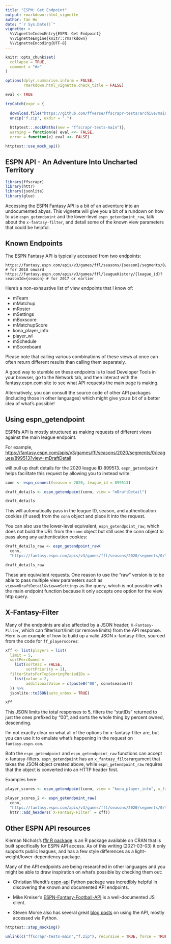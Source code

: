 ---
title: "ESPN: Get Endpoint"
output: rmarkdown::html_vignette
author: Tan Ho
date: "`r Sys.Date()`"
vignette: >
  %\VignetteIndexEntry{ESPN: Get Endpoint}
  %\VignetteEngine{knitr::rmarkdown}
  %\VignetteEncoding{UTF-8}
---

```{r, include = FALSE}
knitr::opts_chunk$set(
  collapse = TRUE,
  comment = "#>"
)

options(dplyr.summarise.inform = FALSE,
        rmarkdown.html_vignette.check_title = FALSE)

eval <- TRUE

tryCatch(expr = {
  
  download.file("https://github.com/ffverse/ffscrapr-tests/archive/main.zip","f.zip")
  unzip('f.zip', exdir = ".")
  
  httptest::.mockPaths(new = "ffscrapr-tests-main")},
  warning = function(e) eval <<- FALSE,
  error = function(e) eval <<- FALSE)

httptest::use_mock_api()
```

## ESPN API - An Adventure Into Uncharted Territory

```{r setup, message = FALSE, eval = eval}
library(ffscrapr)
library(httr)
library(jsonlite)
library(glue)
```

Accessing the ESPN Fantasy API is a bit of an adventure into an undocumented abyss. This vignette will give you a bit of a rundown on how to use `espn_getendpoint` and the lower-level `espn_getendpoint_raw`, talk about the `x-fantasy-filter`, and detail some of the known view parameters that could be helpful.

## Known Endpoints

The ESPN Fantasy API is typically accessed from two endpoints: 

```
https://fantasy.espn.com/apis/v3/games/ffl/seasons/{season}/segments/0/leagues/{league_id} # for 2018 onward
https://fantasy.espn.com/apis/v3/games/ffl/leagueHistory/{league_id}?seasonId={season} # for 2017 or earlier
```

Here's a non-exhaustive list of view endpoints that I know of:

-   mTeam
-   mMatchup
-   mRoster
-   mSettings
-   mBoxscore
-   mMatchupScore
-   kona_player_info
-   player_wl
-   mSchedule
-   mScoreboard

Please note that calling various combinations of these views at once can often return different results than calling them separately.

A good way to stumble on these endpoints is to load Developer Tools in your browser, go to the Network tab, and then interact with the fantasy.espn.com site to see what API requests the main page is making.

Alternatively, you can consult the source code of other API packages (including those in other languages) which might give you a bit of a better idea of what's possible!

## Using espn_getendpoint

ESPN's API is mostly structured as making requests of different views against the main league endpoint.

For example, [https://fantasy.espn.com/apis/v3/games/ffl/seasons/2020/segments/0/leagues/899513?view=mDraftDetail](https://fantasy.espn.com/apis/v3/games/ffl/seasons/2020/segments/0/leagues/899513?view=mDraftDetail)

will pull up draft details for the 2020 league ID 899513. `espn_getendpoint` helps facilitate this request by allowing you to instead write:

```{r message = FALSE, eval = eval}
conn <- espn_connect(season = 2020, league_id = 899513)

draft_details <- espn_getendpoint(conn, view = "mDraftDetail")

draft_details
```

This will automatically pass in the league ID, season, and authentication cookies (if used) from the `conn` object and place it into the request. 

You can also use the lower-level equivalent, `espn_getendpoint_raw`, which does not build the URL from the `conn` object but still uses the conn object to pass along any authentication cookies:

```{r message = FALSE, eval = eval}
draft_details_raw <- espn_getendpoint_raw(
  conn,
  "https://fantasy.espn.com/apis/v3/games/ffl/seasons/2020/segments/0/leagues/899513?view=mDraftDetail")

draft_details_raw
```

These are equivalent requests. One reason to use the "raw" version is to be able to pass multiple view parameters such as `view=mDraftDetail&view=mSettings` as the query, which is not possible with the main endpoint function because it only accepts one option for the view http query. 

## X-Fantasy-Filter

Many of the endpoints are also affected by a JSON header, `X-Fantasy-Filter`, which can filter/sort/limit (or remove limits) from the API response. Here is an example of how to build up a valid JSON x-fantasy-filter, sourced from the code for `ff_playerscores`:

```{r xfantasyfilter, message = FALSE, eval = eval}

xff <- list(players = list(
  limit = 5,
  sortPercOwned = 
    list(sortAsc = FALSE,
         sortPriority = 1),
  filterStatsForTopScoringPeriodIDs = 
    list(value = 2,
         additionalValue = c(paste0("00", conn$season)))
  )) %>%
  jsonlite::toJSON(auto_unbox = TRUE)

xff
```

This JSON limits the total responses to 5, filters the "statIDs" returned to just the ones prefixed by "00", and sorts the whole thing by percent owned, descending.

I'm not exactly clear on what all of the options for x-fantasy-filter are, but you can use it to emulate what's happening in the request on `fantasy.espn.com`.

Both the `espn_getendpoint` and `espn_getendpoint_raw` functions can accept x-fantasy-filters. `espn_getendpoint` has an `x_fantasy_filter`argument that takes the JSON object created above, while `espn_getendpoint_raw` requires that the object is converted into an HTTP header first. 

Examples here:

```{r message = FALSE, eval = eval}
player_scores <- espn_getendpoint(conn, view = "kona_player_info", x_fantasy_filter = xff)

player_scores_2 <- espn_getendpoint_raw(
  conn,
  "https://fantasy.espn.com/apis/v3/games/ffl/seasons/2020/segments/0/leagues/899513?view=kona_player_info",
  httr::add_headers(`X-Fantasy-Filter` = xff))

```


## Other ESPN API resources

Kiernan Nichols's [fflr R package](https://github.com/kiernann/fflr) is an R package available on CRAN that is built specifically for ESPN API access. As of this writing (2021-03-03) it only supports public leagues, and has a few style differences as a light-weight/lower-dependency package.

Many of the API endpoints are being researched in other languages and you might be able to draw inspiration on what's possible by checking them out:

-   Christian Wendt's [espn-api](https://github.com/cwendt94/espn-api/) Python package was incredibly helpful in discovering the known and documented API endpoints.

-   Mike Kreiser's [ESPN-Fantasy-Football-API](https://github.com/mkreiser/ESPN-Fantasy-Football-API) is a well-documented JS client.

-   Steven Morse also has several great [blog posts](https://stmorse.github.io/journal/espn-fantasy-v3.html) on using the API, mostly accessed via Python.

```{r include = FALSE}
httptest::stop_mocking()

unlink(c("ffscrapr-tests-main","f.zip"), recursive = TRUE, force = TRUE)
```
